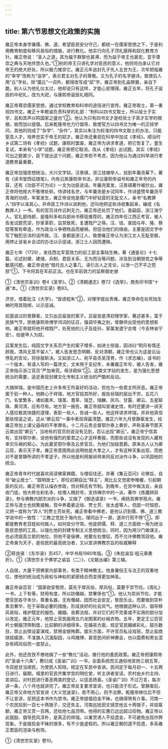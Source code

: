 ```yaml
---
---
---
```

title: 第六节思想文化政策的实施
---



雍正帝本身学兼儒、佛、道，希望臣民安分守己，都统一在儒家思想之下，于是利用教育制度和移风易俗的措施，进行教化。他实行向孔子顶礼膜拜和奴化教育方针。雍正帝说：“圣人之道，其为福于群黎也甚溥，而为益于帝王也甚宏，宜乎尊崇之典与天地共悠久也。”①别的帝王只讲孔学对臣民的意义，他则坦白承认它对帝王的绝大好处，所以极力推崇它。雍正元年追封孔子先人五世为王，次年把临雍的“幸学”改称为“诣学”，表示君主对孔子的尊敬。又为孔子的名字避讳，致使后人用“丘”字处，除“圜丘”一词外，都得改写成“邱”字。雍正帝到孔庙祭奠，亲自下跪，别人认为他礼仪太过，他却说只有这样，才能心安理得。雍正五年，将孔子诞辰的中祀礼，改为大祀，与康熙帝诞辰礼相同。

雍正帝尊崇儒家思想，通过学校教育和科举的途径进行宣传。雍正帝取士，第一重视四书文。雍正十年敕谕负责科举的礼部：“制科以四书文取士，所以觇士子实学，且和其声以鸣国家之盛也”②。他认为只有四书文才是检验士子真才实学的根据，故而加以提倡。后来乾隆帝也力行倡导，致使官方以四书文为唯一的正经学问，其他的则成了“杂学”、“杂作”。其实以朱注为标准的四书文取士的办法，只能窒息人才，培养忠实于帝王的奴才。雍正帝还重视在科举中加试《孝经》。顺治时乡试第二场有《孝经》试题，康熙时罢废，雍正帝为讲求孝道，把它恢复了。童生复试，本来有“小学”试题，雍正帝把它取消，改从《孝经》出试题。其实《孝经》可出之题甚少，臣下提出这个问题，雍正帝拒不考虑，因为他认为通过科举进行孝道教育最重要。

雍正帝加强思想统治，大兴文字狱。汪景祺，浙江钱塘举人，投到年羹尧幕下，著有《读书堂西征随笔》，内有讥笑康熙帝书法，非议康熙帝谥号和雍正年号的内容，还有《功臣不可为论》一文为功臣说话。年羹尧案发，汪景祺著作被抄出，雍正帝将他按大不敬律处斩。侍讲钱名世，与年羹尧是乡试同年，作诗盛赞年羹尧平青海的功绩，年案发生，雍正帝说他是儒门中好钻营的无耻文人，亲书“名教罪人”四字以诛其心，并命臣工作诗以讽刺他，还叫他把这些诗收集起来，编成《名教罪人》一书。有的官员诗作讥刺无力，雍正帝还处罚了他们。查嗣庭，浙江海宁人，官礼部侍郎，是隆科多和兵部尚书蔡珽推荐的，雍正四年任江西正考官，被人告发试题荒谬，抄家革职，监禁致死，复遭戮尸之辱。汪、钱、查因与年、隆、蔡珽等案有牵连，作为政治斗争牺牲品而被祸，但惩治他们的缘由，主要是因文字中写了触犯忌讳的话所致。汪、查都是浙江人，致使雍正帝认为浙江文人无耻至极，用停止该省乡会试的办法以示惩诫，浙江士人因而遭殃。

雍正七年（1729），发往西北军营效力的前工部主事陆生柟，著《通鉴论》十七篇，论述封建、建储、兵制、君臣关系、无为而治等问题，涉及到当朝朋党之争等敏感问题。雍正帝说他“借托古人之事几，诬引古人之言论，以泄一己不平之怨怒”①，下令将其在军前正法。也在军前效力的监察御史谢

①《清世宗圣训》卷4《圣学》。②《清朝通志》卷72《选举》，商务印书馆“十通”本。①《清世宗实录》卷83。

济世，借着批注《大学》，“毁谤程朱”②，对理学提出责难，雍正帝命在处死陆生柟时用其陪绑，以示惩诫。

前面说过的曾静案，又引出吕留良的案子。吕留良是清初理学家，著述甚多，富于民族气节，拒绝康熙帝博学鸿词的征召，强调华夷之别，曾静供出受他的思想影响，雍正帝就将他开棺戮尸，处死他的儿子及徒孙，家属发遣宁古塔（今吉林省宁安），给披甲人为奴。

吕案发生后，纯因文字关系页产生的案子增多，如进士徐骏，因诗曰“明月有情还顾我，清风无意不留人”，被人告发思念明朝、反对清朝，雍正帝也认为这是讥讪悖乱的言论，将徐骏斩决。又如浙江人、宛平县丞吴茂育，作《求志编》，该书的一个版本，有请人写的一篇序文，文末用于支纪年，未署雍正年号，被人告发，雍正帝指示浙江官员“严加审究，毋涉疏纵”③。这类文字狱的发生，是为强化思想统治的需要，适足表现封建文化专制主义统治的严酷和反动。

大搞祥瑞，是中国历史上许多帝王所喜好的活动，但也为一些君主所厌恶。雍正帝属于前一种人。他醉心于祥瑞，地方官投其所好，报告祯瑞的层出不穷，五花八门，名堂繁多，诸如嘉禾、瑞茧、蓍草、瑞芝、瑞麟、凤鸟、甘露、卿云、五星联珠、黄河清，应有尽有。地方官一报告，雍正帝就叫宣诸史馆，有时还要讲一讲天人感应极其快捷的道理，表彰一些人，告诫一些人。他这样讲求祥瑞，并非他真信那些怪诞之说，这从“卿云现”一事中表现得最清楚。雍正六年九月曾静案发生，给雍正帝加上谋父逼母的不孝罪名，十二月云贵总督鄂尔泰上奏折，声称圣寿节那天云南出现“卿云”，当地有的官员则说没有见到，否认出现“卿云”。雍正帝宁信其有，支持鄂尔泰，说他有强烈的爱君之心才这样奏报，而那些说没有发现的人藏有幸灾乐祸的邪心，为此嘉奖鄂尔泰及云贵官员，为他们加级晋爵。原来古人认为卿云现，表示天子孝。雍正帝意图用此说明他是大孝之人，才有这种天象出现，而绝对不是曾静所讲的不孝逆子。所以他是利用报祯祥来同反对派作斗争，以巩固他的统治。

雍正帝青年时代就喜欢阅读佛家典籍，与僧侣往还，并著《集云百问》论佛旨，自号“破尘居士”、“圆明居士”。即位初期自比“释主”，用比丘文觉密参帷幄，引起朝臣的反对。雍正帝否认缁衣参政，但对释氏有节制。到晚年，在宫中做法会，亲自收门徒。他大修古刹名寺，给僧人赐封号，支持禅宗中的一派，著作《拣魔辨异录》，参与佛教内部宗派的斗争，又搞了《御选语录》一书，阐扬其佛学观点。雍正帝与道士也频繁接触，宫中养着娄近垣、贾士芳、张太虚等人，但因一时恼怒，又把一度称为“异人”的贾士芳处死。雍正帝看中佛老，是他认识到儒、佛、道三教学说中的一致性：“三教之觉民于海内也，理同出于一源，道并行而不悖”①。即都是教育老百姓如何做人，如何安分守常。他是把儒、释、道三方面统一用为统治臣民思想的工具，以强化他的封建专制主义思想统治，同时，因为用沙门做谋主，也必须提高兰若的地位。但他不是佞佛，他要左右僧侣，而不允许佛教驾驭他。雍正帝身为天子，是俗民的最高统治者，又以宣讲佛教宗旨的权威解释

②蒋良骐：《东华录》页457，中华书局1980年版。③《朱批谕旨·程元章奏折》。①《清世宗关于佛学之谕旨（二）》，《文献丛编》第三辑。

人自居，大量干预佛家内部事务，有类于精神教主。他身兼俗王与法王的双重地位，使他的统治成为政权与神权的紧密结合而变得更加神圣。

雍正帝谕百官：“国家欲安黎庶，莫先于厚风俗，厚风俗，莫要于崇节俭。《周礼》一书，上下有等，财用有度，所以防僭越，禁奢侈也”①。他认为崇尚节俭，才能使官民各守本分，尊重名器，无有僭越，因而社会安定，黎民乐业。而要做到崇朴素去奢华，在于采取必要的措施，形成良好的社会风气。他根据这种认识，倡导移风易俗，维护既定的服色、婚姻、丧葬法规，并对它们的不完善或不实用的部分加以改定。雍正元年，他禁止官民服用五爪龙图案的纱缎衣物。五年，更定王公百官衿士朝服顶带制度，比前朝的详细得多。在婚丧方面，规定官民婚嫁彩礼、鼓乐数目，禁止出殡设宴演戏，禁用金银殉葬。娱乐方面，不许官员私设戏班，禁止盐商挟妓嬉游，不准旗人沉湎梨园，斗鸡赌博，甚至民间祈神赛会，也以糜费和男女混杂有碍风俗而一度禁止。

此外，他还孜孜不倦地搞了一些“教化”活动，推行他的愚民政策。雍正帝把康熙帝的“圣谕十六条”，敷衍成《圣谕广训》一书，全面系统而又通俗地宣扬三纲五常，令百姓甘当顺民，为使民人知晓，规定在军民中宣讲。民间定于每月初一、十五两日进行，届期，城里的官民齐集学宫的明伦堂，听主讲者宣读。农村由乡约主持、宣讲后，对村民进行善恶两类的登记，以惩恶扬善。《圣谕广训》不过万言，每次讲一条，八个月也就讲完了。雍正帝反复要求宣讲，也只能流于形式。曾静案后，雍正帝又命地方官宣讲《大义觉迷录》，若不用心，则予治罪。乾隆帝继位后不但不让宣讲，反把这本书作为禁书。雍正帝提倡拾金不昧，也搞得煞有介事。河南一个农民拾到一百七十两银子，交还失主，河南巡抚田文镜赏他五十两银子，并挂匾额，雍正帝又赏一百两，还给他七品顶带。他得的实惠已远远超过拾物。雍正帝以此鼓励、倡导民风淳朴，是真正的祥瑞。以重赏诱人不拾遗金，不可避免出现作弊现象。于是报拾金不昧的很多，有不少是虚假的。所以雍正朝的道不拾遗，多系雍正君臣的渲染与粉饰。

①《清世宗实录》卷10。